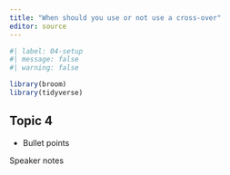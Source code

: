 ```yaml
---
title: "When should you use or not use a cross-over"
editor: source
---
```


```r
#| label: 04-setup
#| message: false
#| warning: false

library(broom)
library(tidyverse)
```


## Topic 4

-   Bullet points

::: notes

Speaker notes
:::


